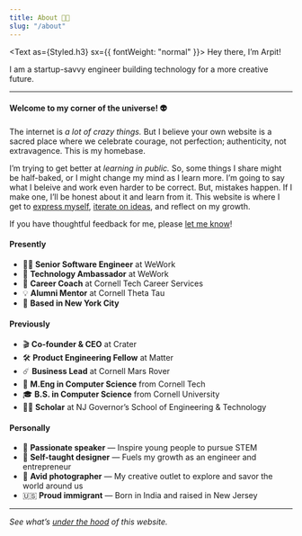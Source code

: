 ```yaml
---
title: About 👨‍🚀
slug: "/about"
---
```



<Text as={Styled.h3} sx={{ fontWeight: "normal" }}>
  Hey there, I&rsquo;m Arpit!
</Text>

<p>
  <CallMe />
</p>

I am a startup-savvy engineer building technology for a more creative future.

---

#### Welcome to my corner of the universe! 👽

The internet is _a lot of crazy things._
But I believe your own website is a sacred place where we celebrate
courage, not perfection; authenticity, not extravagence.
This is my homebase.

I’m trying to get better at _learning in public._
So, some things I share might be half-baked, or I might change my mind as I learn more.
I’m going to say what I beleive and work even harder to be correct.
But, mistakes happen. If I make one, I’ll be honest about it and learn from it.
This website is where I get to [express myself](/), [iterate on ideas](/blog), and reflect on my growth.

<!-- TODO Link "reflect on my growth" to /readme page -->

If you have thoughtful feedback for me, please [let me know](/contact)!

#### Presently

- 👨‍💻 **Senior Software Engineer** at WeWork
- 🤖 **Technology Ambassador** at WeWork
- 💼 **Career Coach** at Cornell Tech Career Services
- 💡 **Alumni Mentor** at Cornell Theta Tau
- 🗽 **Based in New York City**

#### Previously

- 🎬 **Co-founder & CEO** at Crater
- 🛠 **Product Engineering Fellow** at Matter
- ☄️ **Business Lead** at Cornell Mars Rover
- 👾 **M.Eng in Computer Science** from Cornell Tech
- 🎓 **B.S. in Computer Science** from Cornell University
- 👨‍🔬 **Scholar** at NJ Governor’s School of Engineering & Technology

#### Personally

- 🎤 **Passionate speaker** &mdash; Inspire young people to pursue STEM
- 🎨 **Self-taught designer** &mdash; Fuels my growth as an engineer and entrepreneur
- 📸 **Avid photographer** &mdash; My creative outlet to explore and savor the world around us
- 🇺🇸 **Proud immigrant** &mdash; Born in India and raised in New Jersey

---

_See what’s [under the hood](/colophon) of this website._
